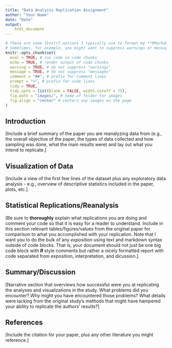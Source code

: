 ```yaml
---
title: "Data Analysis Replication Assignment"
author: "Your Name"
date: "Date"
output:
    html_document
---
```


```r
# These are some {knitr} options I typically use to format my **RMarkdown** documents in a consistent way. You should feel free to alter these or use other "chunk options" as you see fit!
# Sometimes, for example, you might want to suppress warnings or messages, and that behavior can be set for specific code chunks individually in the chunk header, e.g., ```{r warning = FALSE, echo = FALSE}
knitr::opts_chunk$set(
  eval = TRUE, # run code in code chunks
  echo = TRUE, # render output of code chunks
  warning = TRUE, # do not suppress "warnings"
  message = TRUE, # do not suppress "messages"
  comment = "##", # prefix for comment lines
  prompt = ">", # prefix for code lines
  tidy = TRUE,
  tidy.opts = list(blank = FALSE, width.cutoff = 75),
  fig.path = "images/", # name of folder for images
  fig.align = "center" # centers any images on the page
)
```

## Introduction

[Include a brief summary of the paper you are reanalyzing data from (e.g., the overall objective of the paper, the types of data collected and how sampling was done, what the main results were) and lay out what you intend to replicate.]

## Visualization of Data

[Include a view of the first few lines of the dataset plus any exploratory data analysis - e.g., overview of descriptive statistics included in the paper, plots, etc.]

## Statistical Replications/Reanalysis

[Be sure to **thoroughly** explain what replications you are doing and comment your code so that it is easy for a reader to understand. Include in this section relevant tables/figures/values from the original paper for comparison to what you accomplished with your replication. Note that I want you to do the bulk of any *exposition* using text and markdown syntax outside of code blocks. That is, your document should not just be one big code block with ***R*** style comments but rather a nicely formatted report with code separated from exposition, interpretation, and dicussion.]

## Summary/Discussion

[Narrative section that overviews how successful were you at replicating the analyses and visualizations in the study. What problems did you encounter? Why might you have encountered those problems? What details were lacking from the original study's methods that might have hampered your ability to replicate the authors' results?]

## References

[Include the citation for your paper, plus any other literature you might reference.]
